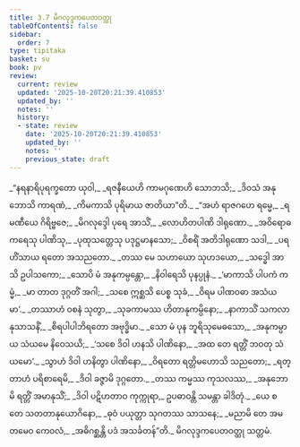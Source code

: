 ```yaml
---
title: 3.7 မိဂလုဒ္ဒကပေတဝတ္ထု
tableOfContents: false
sidebar:
  order: 7
type: tipitaka
basket: su
book: pv
review:
  current: review
  updated: '2025-10-20T20:21:39.410853'
  updated_by: ''
  notes: ''
  history:
  - state: review
    date: '2025-10-20T20:21:39.410853'
    updated_by: ''
    notes: ''
    previous_state: draft
---
```



<DynamicBreadcrumb />


<ReviewStatus review={frontmatter.review} showDetails={true} />

<HypothesisAnnotation frontmatter={frontmatter} />

<Division number="478" book="pv" e="ch" v="19" p="176">

<Paragraph number="518" type="verses" book="pv">
_“နရနာရိပုရက္ခတော ယုဝါ,_  
_ရဇနီယေဟိ ကာမဂုဏေဟိ သောဘသိ;_  
_ဒိဝသံ အနုဘောသိ ကာရဏံ,_  
_ကိမကာသိ ပုရိမာယ ဇာတိယာ”တိ._  

</Paragraph>

</Division>
<Division number="479" book="pv" e="ch" v="19" p="176">

<Paragraph number="519" type="verses" book="pv">
_“အဟံ ရာဇဂဟေ ရမ္မေ,_  
_ရမဏီယေ ဂိရိဗ္ဗဇေ;_  
_မိဂလုဒ္ဒေါ ပုရေ အာသိံ,_  
_လောဟိတပါဏိ ဒါရုဏော._  

</Paragraph>

</Division>
<Division number="480" book="pv" e="ch" v="19" p="176">

<Paragraph number="520" type="verses" book="pv">
_အဝိရောဓကရေသု ပါဏိသု,_  
_ပုထုသတ္တေသု ပဒုဋ္ဌမာနသော;_  
_ဝိစရိံ အတိဒါရုဏော သဒါ,_  
_ပရဟိံသာယ ရတော အသညတော._  

</Paragraph>

</Division>
<Division number="481" book="pv" e="ch" v="19" p="177">

<Paragraph number="521" type="verses" book="pv">
_တဿ မေ သဟာယော သုဟဒယော,_  
_သဒ္ဓေါ အာသိ ဥပါသကော;_  
_သောပိ မံ အနုကမ္ပန္တော,_  
_နိဝါရေသိ ပုနပ္ပုနံ._  

</Paragraph>

</Division>
<Division number="482" book="pv" e="ch" v="19" p="177">

<Paragraph number="522" type="verses" book="pv">
_‘မာကာသိ ပါပကံ ကမ္မံ,_  
_မာ တာတ ဒုဂ္ဂတိံ အဂါ;_  
_သစေ ဣစ္ဆသိ ပေစ္စ သုခံ,_  
_ဝိရမ ပါဏဝဓာ အသံယမာ’._  

</Paragraph>

</Division>
<Division number="483" book="pv" e="ch" v="19" p="177">

<Paragraph number="523" type="verses" book="pv">
_တဿာဟံ ဝစနံ သုတွာ,_  
_သုခကာမဿ ဟိတာနုကမ္ပိနော;_  
_နာကာသိံ သကလာနုသာသနိံ,_  
_စိရပါပါဘိရတော အဗုဒ္ဓိမာ._  

</Paragraph>

</Division>
<Division number="484" book="pv" e="ch" v="19" p="177">

<Paragraph number="524" type="verses" book="pv">
_သော မံ ပုန ဘူရိသုမေဓသော,_  
_အနုကမ္ပာယ သံယမေ နိဝေသယိ;_  
_‘သစေ ဒိဝါ ဟနသိ ပါဏိနော,_  
_အထ တေ ရတ္တိံ ဘဝတု သံယမော’._  

</Paragraph>

</Division>
<Division number="485" book="pv" e="ch" v="19" p="177">

<Paragraph number="525" type="verses" book="pv">
_သွာဟံ ဒိဝါ ဟနိတွာ ပါဏိနော,_  
_ဝိရတော ရတ္တိမဟောသိ သညတော;_  
_ရတ္တာဟံ ပရိစာရေမိ,_  
_ဒိဝါ ခဇ္ဇာမိ ဒုဂ္ဂတော._  

</Paragraph>

</Division>
<Division number="486" book="pv" e="ch" v="19" p="177">

<Paragraph number="526" type="verses" book="pv">
_တဿ ကမ္မဿ ကုသလဿ,_  
_အနုဘောမိ ရတ္တိံ အမာနုသိံ;_  
_ဒိဝါ ပဋိဟတာဝ ကုက္ကုရာ,_  
ဥပဓာဝန္တိ သမန္တာ ခါဒိတုံ._  

</Paragraph>

</Division>
<Division number="487" book="pv" e="ch" v="19" p="177">

<Paragraph number="527" type="verses" book="pv">
_ယေ စ တေ သတတာနုယောဂိနော,_  
_ဓုဝံ ပယုတ္တာ သုဂတဿ သာသနေ;_  
_မညာမိ တေ အမတမေဝ ကေဝလံ,_  
_အဓိဂစ္ဆန္တိ ပဒံ အသင်္ခတန်”တိ._  


</Paragraph>
</Division>

<Paragraph number="528" type="center" book="pv">
မိဂလုဒ္ဒကပေတဝတ္ထု သတ္တမံ.
</Paragraph>